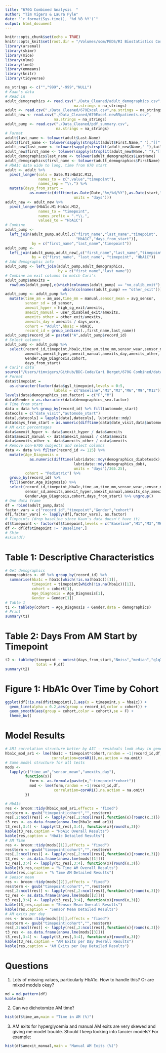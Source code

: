 ```yaml
---
title: "670G Combined Analysis  "
author: "Tim Vigers & Laura Pyle"
date: "`r format(Sys.time(), '%d %B %Y')`"
output: html_document
---
```


```r
knitr::opts_chunk$set(echo = TRUE)
knitr::opts_knit$set(root.dir = "/Volumes/som/PEDS/RI Biostatistics Core/Shared/Shared Projects/Laura/BDC/Projects/Cari Berget/670G Combined")
library(arsenal)
library(skimr)
library(mice)
library(nlme)
library(lme4)
library(emmeans)
library(knitr)
library(tidyverse)
```

```r
na_strings <- c("","999","-999","NULL")
# Kaan's data
# Read in
adult_demographics <- read.csv("./Data_Cleaned/adult_demographics.csv",
                               na.strings = na_strings)
adult <- read.csv("./Data_Cleaned/670Excel.csv",na.strings = na_strings)
adult_new <- read.csv("./Data_Cleaned/670Excel.new55patients.csv",
                      na.strings = na_strings)
adult_pump <- read.csv("./Data_Cleaned/pdf_summary.csv",
                       na.strings = na_strings)
# Format
adult$last_name <- tolower(adult$Last.Name)
adult$first_name <- tolower(sapply(strsplit(adult$First.Name," "),"[[",1))
adult_new$last_name <- tolower(sapply(strsplit(adult_new$Name," "),tail,1))
adult_new$first_name <- tolower(sapply(strsplit(adult_new$Name," "),"[[",1))
adult_demographics$last_name <- tolower(adult_demographics$LastName)
adult_demographics$first_name <- tolower(adult_demographics$FirstName)
# HbA1c data wide to long, time from 670 start
adult <- adult %>% 
  pivot_longer(cols = Date.M1:HbA1C.M12,
               names_to = c(".value","timepoint"),
               names_sep = "\\.") %>%
  mutate(days_from_start = 
           as.numeric(difftime(as.Date(Date,"%m/%d/%Y"),as.Date(start,"%m/%d/%Y"),
                               units = "days")))
adult_new <- adult_new %>%
  pivot_longer(HbA1c.M1:HbA1c.M12,
               names_to = "timepoint",
               names_prefix = ".*\\.",
               values_to = "HbA1C")
# Combine
adult_pump <- 
  left_join(adult_pump,adult[,c("first_name","last_name","timepoint",
                                "HbA1C","days_from_start")],
            by = c("first_name","last_name","timepoint"))
adult_pump <- 
  left_join(adult_pump,adult_new[,c("first_name","last_name","timepoint","HbA1C")],
            by = c("first_name", "last_name", "timepoint", "HbA1C"))
# Add demographic info
adult_pump <- left_join(adult_pump,adult_demographics,
                        by = c("first_name","last_name"))
# Combine am exit columns to match Cari's
adult_pump$amexits = 
  rowSums(adult_pump[,c(which(colnames(adult_pump) == "no_calib_exit"):
                          which(colnames(adult_pump) == "other_exit"))])
adult_pump <- adult_pump %>% 
  mutate(time_am = am_use,time_mm = manual,sensor_mean = avg_sensor,
         sensor_sd = sd_sensor,
         amexit_hyper = high_sg_exit/amexits,
         amexit_manual = user_disabled_exit/amexits,
         amexits_other = other_exit/amexits,
         amexits_day = amexits / days_worn,
         cohort = "Adult",hba1c = HbA1C,
         record_id = group_indices(.,first_name,last_name))
adult_pump$record_id = paste0("A",adult_pump$record_id) 
# Select columns
adult_pump <- adult_pump %>%
  select(record_id,timepoint,hba1c,time_am,time_mm,sensor_wear,sensor_mean,sensor_sd,
         amexits,amexit_hyper,amexit_manual,amexits_day,amexits_other,
         Gender,Age_Diagnosis,cohort,
         days_from_start)
# Cari's data
source("/Users/timvigers/GitHub/BDC-Code/Cari Berget/670G Combined/data_clean.r")
# Format
data$timepoint = 
  as.character(factor(data$gyl_timepoint,levels = 0:5,
                      labels = c("Baseline","M1","M3","M6","M9","M12")))
levels(data$demographics_sex.factor) = c("F","M")
data$Gender = as.character(data$demographics_sex.factor)
# Time from start
data = data %>% group_by(record_id) %>% fill(automode_start)
datecols = c("date_visit","automode_start")
data[,datecols] = lapply(data[,datecols], lubridate::mdy)
data$days_from_start = as.numeric(difftime(data$date_visit,data$automode_start))
# AM exit percentages
data$amexit_hyper <- data$amexit_hyper / data$amexits
data$amexit_manual <- data$amexit_manual / data$amexits
data$amexits_other <- data$amexits_other / data$amexits
# Remove non-670G subjects and select columns
data <- data %>% filter(record_id <= 115) %>%
  mutate(Age_Diagnosis = 
           as.numeric(difftime(lubridate::mdy(demographics_diabetesdx),
                               lubridate::mdy(demographics_dob),
                               units = "days")/365.25),
         cohort = "Pediatric") %>% 
  group_by(record_id) %>%
  fill(Gender,Age_Diagnosis) %>% 
  select(record_id,timepoint,hba1c,time_am,time_mm,sensor_wear,sensor_mean,
         sensor_sd,amexits,amexit_hyper,amexit_manual,amexits_day,amexits_other,
         Gender,Age_Diagnosis,cohort,days_from_start) %>% ungroup()
# One data frame
df = rbind(adult_pump,data)
factor_vars = c("record_id","timepoint","Gender","cohort")
df[,factor_vars] <- lapply(df[,factor_vars], as.factor)
# Timpoints (drop baseline since Kaan's data doesn't have it)
df$timepoint <- factor(df$timepoint,levels = c("Baseline","M1","M3","M6","M9","M12"))
df <- df[df$timepoint != "Baseline",]
# Skim
#skim(df)
```

# Table 1: Descriptive Characteristics

```r
# Get demographics
demographics <- df %>% group_by(record_id) %>% 
  summarise(hba1c = hba1c[which(!is.na(hba1c))[1]],
            timepoint = timepoint[which(!is.na(hba1c))[1]],
            cohort = cohort[1],
            Age_Diagnosis = Age_Diagnosis[1],
            Gender = Gender[1])
# Table 1 
t1 <- tableby(cohort ~ Age_Diagnosis + Gender,data = demographics)
# Print
summary(t1)
```

# Table 2: Days From AM Start by Timepoint

```r
t2 <- tableby(timepoint ~ notest(days_from_start,"Nmiss","median","q1q3"),
              total = F,df)
summary(t2)
```

# Figure 1: HbA1c Over Time by Cohort

```r
ggplot(df[!is.na(df$timepoint),],aes(x = timepoint,y = hba1c)) + 
  geom_line(alpha = 0.2,aes(group = record_id,color = cohort)) + 
  geom_smooth(aes(group = cohort,color = cohort),se = F) + 
  theme_bw()
```

# Model Results

```r
# AR1 correlation structure better by AIC - residuals look okay in general
hba1c_mod_ar1 <- lme(hba1c ~ timepoint*cohort,random = ~1|record_id,df,
                     correlation=corAR1(),na.action = na.omit)
# Same model structure for all tests
mods <- 
  lapply(c("time_am","sensor_mean","amexits_day"), 
         function(x){
           form <- as.formula(paste(x,"~timepoint*cohort"))
           mod <- lme(form,random = ~1|record_id,df,
                      correlation=corAR1(),na.action = na.omit)
         })
```

```r
# HbA1c
res <- broom::tidy(hba1c_mod_ar1,effects = "fixed")
res$term <- gsub("timepoint|cohort","",res$term)
res[,2:ncol(res)] <- lapply(res[,2:ncol(res)],function(x){round(x,3)})
t3_res <- as.data.frame(anova.lme(hba1c_mod_ar1))
t3_res[,3:4] <- lapply(t3_res[,3:4], function(x){round(x,3)})
kable(t3_res,caption = "HbA1c Overall Results")
kable(res,caption = "HbA1c Detailed Results")
# AM Time
res <- broom::tidy(mods[[1]],effects = "fixed")
res$term <- gsub("timepoint|cohort","",res$term)
res[,2:ncol(res)] <- lapply(res[,2:ncol(res)],function(x){round(x,3)})
t3_res <- as.data.frame(anova.lme(mods[[1]]))
t3_res[,3:4] <- lapply(t3_res[,3:4], function(x){round(x,3)})
kable(t3_res,caption = "% Time AM Overall Results")
kable(res,caption = "% Time AM Detailed Results")
# Sensor mean
res <- broom::tidy(mods[[2]],effects = "fixed")
res$term <- gsub("timepoint|cohort","",res$term)
res[,2:ncol(res)] <- lapply(res[,2:ncol(res)],function(x){round(x,3)})
t3_res <- as.data.frame(anova.lme(mods[[2]]))
t3_res[,3:4] <- lapply(t3_res[,3:4], function(x){round(x,3)})
kable(t3_res,caption = "Sensor Mean Overall Results")
kable(res,caption = "Sensor Mean Detailed Results")
# AM exits per day
res <- broom::tidy(mods[[3]],effects = "fixed")
res$term <- gsub("timepoint|cohort","",res$term)
res[,2:ncol(res)] <- lapply(res[,2:ncol(res)],function(x){round(x,3)})
t3_res <- as.data.frame(anova.lme(mods[[3]]))
t3_res[,3:4] <- lapply(t3_res[,3:4], function(x){round(x,3)})
kable(t3_res,caption = "AM Exits per Day Overall Results")
kable(res,caption = "AM Exits per Day Detailed Results")
```

# Questions

1. Lots of missing values, particularly HbA1c. How to handle this? Or are mixed models okay?

```r
md = md.pattern(df)
kable(md)
```

2. Can we dichotomize AM time?

```r
hist(df$time_am,main = "Time in AM (%)")
```

3. AM exits for hyperglycemia and manual AM exits are very skewed and giving me model trouble. Should I keep looking into fancier models? For example:

```r
hist(df$amexit_manual,main = "Manual AM Exits (%)")
```